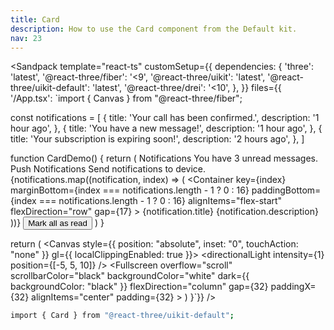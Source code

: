 ```yaml
---
title: Card
description: How to use the Card component from the Default kit.
nav: 23
---
```


<Sandpack
  template="react-ts"
  customSetup={{
    dependencies: {
      'three': 'latest',
      '@react-three/fiber': '<9',
      '@react-three/uikit': 'latest',
      '@react-three/uikit-default': 'latest',
      '@react-three/drei': '<10',
    },
  }}
  files={{
    '/App.tsx': `import { Canvas } from "@react-three/fiber";

const notifications = [
  {
    title: 'Your call has been confirmed.',
    description: '1 hour ago',
  },
  {
    title: 'You have a new message!',
    description: '1 hour ago',
  },
  {
    title: 'Your subscription is expiring soon!',
    description: '2 hours ago',
  },
]

function CardDemo() {
  return (
    <Card width={380}>
      <CardHeader>
        <CardTitle>
          <Text>Notifications</Text>
        </CardTitle>
        <CardDescription>
          <Text>You have 3 unread messages.</Text>
        </CardDescription>
      </CardHeader>
      <CardContent flexDirection="column" gap={16}>
        <Container flexDirection="row" alignItems="center" gap={16} borderRadius={6} borderWidth={1} padding={16}>
          <BellRing />
          <Container flexDirection="column" gap={4}>
            <Text fontSize={14} lineHeight="100%">
              Push Notifications
            </Text>
            <Text fontSize={14} lineHeight="20px" color={colors.mutedForeground}>
              Send notifications to device.
            </Text>
          </Container>
          <Switch />
        </Container>
        <Container flexDirection="column">
          {notifications.map((notification, index) => (
            <Container
              key={index}
              marginBottom={index === notifications.length - 1 ? 0 : 16}
              paddingBottom={index === notifications.length - 1 ? 0 : 16}
              alignItems="flex-start"
              flexDirection="row"
              gap={17}
            >
              <Container height={8} width={8} transformTranslateY={4} borderRadius={1000} backgroundColor={0x0ea5e9} />
              <Container flexDirection="column" gap={4}>
                <Text fontSize={14} lineHeight="100%">
                  {notification.title}
                </Text>
                <Text fontSize={14} lineHeight="20px" color={colors.mutedForeground}>
                  {notification.description}
                </Text>
              </Container>
            </Container>
          ))}
        </Container>
      </CardContent>
      <CardFooter>
        <Button flexDirection="row" width="100%">
          <Check marginRight={8} height={16} width={16} />
          <Text>Mark all as read</Text>
        </Button>
      </CardFooter>
    </Card>
  )
}

  return (
    <Canvas style={{ position: "absolute", inset: "0", touchAction: "none" }} gl={{ localClippingEnabled: true }}>
      <ambientLight intensity={0.5} />
      <directionalLight intensity={1} position={[-5, 5, 10]} />
      <Defaults>
        <Fullscreen
          overflow="scroll"
          scrollbarColor="black"
          backgroundColor="white"
          dark={{ backgroundColor: "black" }}
          flexDirection="column"
          gap={32}
          paddingX={32}
          alignItems="center"
          padding={32}
        >
          <DialogAnchor><CardDemo /></DialogAnchor>
        </Fullscreen>
      </Defaults>
    </Canvas>
  )
}`}}
/>

```bash
import { Card } from "@react-three/uikit-default";
```